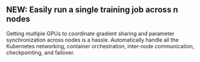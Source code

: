 ## NEW: Easily run a single training job across n nodes

Getting multiple GPUs to coordinate gradient sharing and parameter synchronization across nodes is a hassle. Automatically handle all the Kubernetes networking, container orchestration, inter-node communication, checkpointing, and failover.
